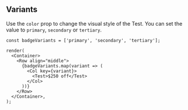 
## Variants

Use the `color` prop to change the visual style of the Test.
You can set the value to `primary`, `secondary` or `tertiary`.

```tsx live
const badgeVariants = ['primary', 'secondary', 'tertiary'];

render(
  <Container>
    <Row align="middle">
      {badgeVariants.map(variant => (
        <Col key={variant}>
          <Test>$250 off</Test>
        </Col>
      ))}
    </Row>
  </Container>,
);
```

